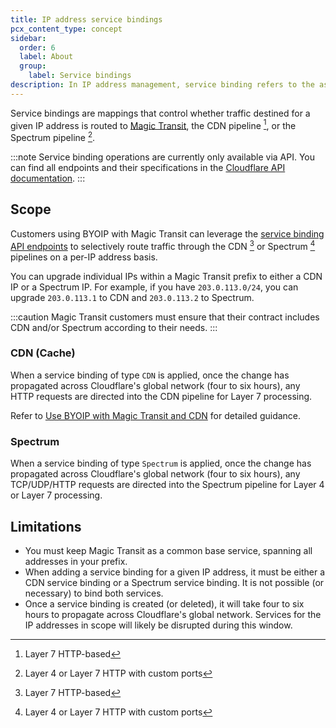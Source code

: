 ```yaml
---
title: IP address service bindings
pcx_content_type: concept
sidebar:
  order: 6
  label: About
  group:
    label: Service bindings
description: In IP address management, service binding refers to the association of IPs to specific Cloudflare services. Review the available options and the API endpoints to set up service bindings.
---
```


Service bindings are mappings that control whether traffic destined for a given IP address is routed to [Magic Transit](/magic-transit/), the CDN pipeline [^1], or the Spectrum pipeline [^2].

:::note
Service binding operations are currently only available via API. You can find all endpoints and their specifications in the [Cloudflare API documentation](/api/resources/addressing/subresources/prefixes/subresources/service_bindings/).
:::

## Scope

Customers using BYOIP with Magic Transit can leverage the [service binding API endpoints](/api/resources/addressing/subresources/prefixes/subresources/service_bindings/) to selectively route traffic through the CDN [^1] or Spectrum [^2] pipelines on a per-IP address basis.

You can upgrade individual IPs within a Magic Transit prefix to either a CDN IP or a Spectrum IP. For example, if you have `203.0.113.0/24`, you can upgrade `203.0.113.1` to CDN and `203.0.113.2` to Spectrum.

:::caution
Magic Transit customers must ensure that their contract includes CDN and/or Spectrum according to their needs.
:::

### CDN (Cache)

When a service binding of type `CDN` is applied, once the change has propagated across Cloudflare's global network (four to six hours), any HTTP requests are directed into the CDN pipeline for Layer 7 processing.

Refer to [Use BYOIP with Magic Transit and CDN](/byoip/service-bindings/magic-transit-with-cdn/) for detailed guidance.

### Spectrum

When a service binding of type `Spectrum` is applied, once the change has propagated across Cloudflare's global network (four to six hours), any TCP/UDP/HTTP requests are directed into the Spectrum pipeline for Layer 4 or Layer 7 processing.

## Limitations

- You must keep Magic Transit as a common base service, spanning all addresses in your prefix.
- When adding a service binding for a given IP address, it must be either a CDN service binding or a Spectrum service binding. It is not possible (or necessary) to bind both services.
-  Once a service binding is created (or deleted), it will take four to six hours to propagate across Cloudflare's global network. Services for the IP addresses in scope will likely be disrupted during this window.

[^1]: Layer 7 HTTP-based
[^2]: Layer 4 or Layer 7 HTTP with custom ports